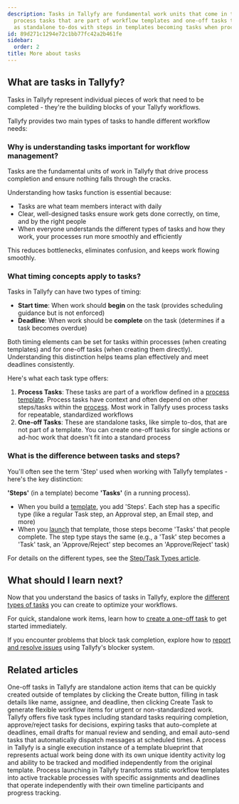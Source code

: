 ```yaml
---
description: Tasks in Tallyfy are fundamental work units that come in two types -
  process tasks that are part of workflow templates and one-off tasks that function
  as standalone to-dos with steps in templates becoming tasks when processes are launched.
id: 89d271c1294e72c1bb77fc42a2b461fe
sidebar:
  order: 2
title: More about tasks
---
```


## What are tasks in Tallyfy?

Tasks in Tallyfy represent individual pieces of work that need to be completed - they're the building blocks of your Tallyfy workflows.

Tallyfy provides two main types of tasks to handle different workflow needs:

### Why is understanding tasks important for workflow management?

Tasks are the fundamental units of work in Tallyfy that drive process completion and ensure nothing falls through the cracks.

Understanding how tasks function is essential because:
- Tasks are what team members interact with daily
- Clear, well-designed tasks ensure work gets done correctly, on time, and by the right people
- When everyone understands the different types of tasks and how they work, your processes run more smoothly and efficiently

This reduces bottlenecks, eliminates confusion, and keeps work flowing smoothly.

### What timing concepts apply to tasks?

Tasks in Tallyfy can have two types of timing:

- **Start time**: When work should **begin** on the task (provides scheduling guidance but is not enforced)
- **Deadline**: When work should be **complete** on the task (determines if a task becomes overdue)

Both timing elements can be set for tasks within processes (when creating templates) and for one-off tasks (when creating them directly). Understanding this distinction helps teams plan effectively and meet deadlines consistently.

Here's what each task type offers:

1.  **Process Tasks**: These tasks are part of a workflow defined in a [process template](/products/pro/documenting/templates/). Process tasks have context and often depend on other steps/tasks within the [process](/products/pro/tracking-and-tasks/processes/). Most work in Tallyfy uses process tasks for repeatable, standardized workflows
2.  **One-off Tasks**: These are standalone tasks, like simple to-dos, that are not part of a template. You can create one-off tasks for single actions or ad-hoc work that doesn't fit into a standard process

### What is the difference between tasks and steps?

You'll often see the term 'Step' used when working with Tallyfy templates - here's the key distinction:

**'Steps'** (in a template) become **'Tasks'** (in a running process).

*   When you build a [template](/products/pro/documenting/templates/), you add 'Steps'. Each step has a specific type (like a regular Task step, an Approval step, an Email step, and more)
*   When you [launch](/products/pro/launching/) that template, those steps become 'Tasks' that people complete. The step type stays the same (e.g., a 'Task' step becomes a 'Task' task, an 'Approve/Reject' step becomes an 'Approve/Reject' task)

For details on the different types, see the [Step/Task Types article](/products/pro/tracking-and-tasks/tasks/what-types-of-tasks-can-i-create-with-tallyfy/).


<PageTree />

## What should I learn next?

Now that you understand the basics of tasks in Tallyfy, explore the [different types of tasks](/products/pro/tracking-and-tasks/tasks/what-types-of-tasks-can-i-create-with-tallyfy/) you can create to optimize your workflows.

For quick, standalone work items, learn how to [create a one-off task](/products/pro/tracking-and-tasks/tasks/how-to-create-a-one-off-task-in-tallyfy/) to get started immediately.

If you encounter problems that block task completion, explore how to [report and resolve issues](/products/pro/tracking-and-tasks/tasks/how-to-report-and-resolve-issues-in-tallyfy/) using Tallyfy's blocker system.


## Related articles
<CardGrid>
<LinkTitleCard header="<b>Tasks > Create a one-off task</b>" href="/products/pro/tracking-and-tasks/tasks/how-to-create-a-one-off-task-in-tallyfy/" > One-off tasks in Tallyfy are standalone action items that can be quickly created outside of templates by clicking the Create button, filling in task details like name, assignee, and deadline, then clicking Create Task to generate flexible workflow items for urgent or non-standardized work. </LinkTitleCard>
<LinkTitleCard header="<b>Tasks > Step types</b>" href="/products/pro/tracking-and-tasks/tasks/what-types-of-tasks-can-i-create-with-tallyfy/" > Tallyfy offers five task types including standard tasks requiring completion, approve/reject tasks for decisions, expiring tasks that auto-complete at deadlines, email drafts for manual review and sending, and email auto-send tasks that automatically dispatch messages at scheduled times. </LinkTitleCard>
<LinkTitleCard header="<b>Tracking And Tasks > More about processes</b>" href="/products/pro/tracking-and-tasks/processes/" > A process in Tallyfy is a single execution instance of a template blueprint that represents actual work being done with its own unique identity activity log and ability to be tracked and modified independently from the original template. </LinkTitleCard>
<LinkTitleCard header="<b>Pro > Launching</b>" href="/products/pro/launching/" > Process launching in Tallyfy transforms static workflow templates into active trackable processes with specific assignments and deadlines that operate independently with their own timeline participants and progress tracking. </LinkTitleCard>
</CardGrid>